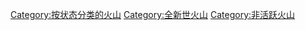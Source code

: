 [[Category:按状态分类的火山|Category:按状态分类的火山]]
[[Category:全新世火山|Category:全新世火山]]
[[Category:非活跃火山|Category:非活跃火山]]